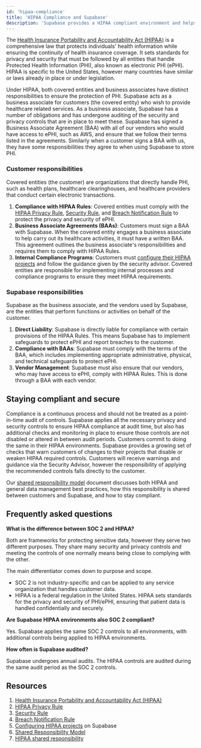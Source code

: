 ```yaml
---
id: 'hipaa-compliance'
title: 'HIPAA Compliance and Supabase'
description: 'Supabase provides a HIPAA compliant environment and helps you meet your compliance controls.'
---
```


The [Health Insurance Portability and Accountability Act (HIPAA)](https://www.hhs.gov/hipaa/for-professionals/privacy/laws-regulations/index.html) is a comprehensive law that protects individuals' health information while ensuring the continuity of health insurance coverage. It sets standards for privacy and security that must be followed by all entities that handle Protected Health Information (PHI), also known as electronic PHI (ePHI). HIPAA is specific to the United States, however many countries have similar or laws already in place or under legislation.

Under HIPAA, both covered entities and business associates have distinct responsibilities to ensure the protection of PHI. Supabase acts as a business associate for customers (the covered entity) who wish to provide healthcare related services. As a business associate, Supabase has a number of obligations and has undergone auditing of the security and privacy controls that are in place to meet these. Supabase has signed a Business Associate Agreement (BAA) with all of our vendors who would have access to ePHI, such as AWS, and ensure that we follow their terms listed in the agreements. Similarly when a customer signs a BAA with us, they have some responsibilities they agree to when using Supabase to store PHI.

### Customer responsibilities

Covered entities (the customer) are organizations that directly handle PHI, such as health plans, healthcare clearinghouses, and healthcare providers that conduct certain electronic transactions.

1. **Compliance with HIPAA Rules**: Covered entities must comply with the [HIPAA Privacy Rule](https://www.hhs.gov/hipaa/for-professionals/privacy/index.html), [Security Rule](https://www.hhs.gov/hipaa/for-professionals/security/index.html), and [Breach Notification Rule](https://www.hhs.gov/hipaa/for-professionals/breach-notification/index.html) to protect the privacy and security of ePHI.
2. **Business Associate Agreements (BAAs)**: Customers must sign a BAA with Supabase. When the covered entity engages a business associate to help carry out its healthcare activities, it must have a written BAA. This agreement outlines the business associate's responsibilities and requires them to comply with HIPAA Rules.
3. **Internal Compliance Programs**: Customers must [configure their HIPAA projects](/docs/guides/platform/hipaa-projects) and follow the guidance given by the security advisor. Covered entities are responsible for implementing internal processes and compliance programs to ensure they meet HIPAA requirements.

### Supabase responsibilities

Supabase as the business associate, and the vendors used by Supabase, are the entities that perform functions or activities on behalf of the customer.

1. **Direct Liability**: Supabase is directly liable for compliance with certain provisions of the HIPAA Rules. This means Supabase has to implement safeguards to protect ePHI and report breaches to the customer.
2. **Compliance with BAAs**: Supabase must comply with the terms of the BAA, which includes implementing appropriate administrative, physical, and technical safeguards to protect ePHI.
3. **Vendor Management**: Supabase must also ensure that our vendors, who may have access to ePHI, comply with HIPAA Rules. This is done through a BAA with each vendor.

## Staying compliant and secure

Compliance is a continuous process and should not be treated as a point-in-time audit of controls. Supabase applies all the necessary privacy and security controls to ensure HIPAA compliance at audit time, but also has additional checks and monitoring in place to ensure those controls are not disabled or altered in between audit periods. Customers commit to doing the same in their HIPAA environments. Supabase provides a growing set of checks that warn customers of changes to their projects that disable or weaken HIPAA required controls. Customers will receive warnings and guidance via the Security Advisor, however the responsibility of applying the recommended controls falls directly to the customer.

Our [shared responsibility model](/docs/guides/deployment/shared-responsibility-model#managing-healthcare-data) document discusses both HIPAA and general data management best practices, how this responsibility is shared between customers and Supabase, and how to stay compliant.

## Frequently asked questions

**What is the difference between SOC 2 and HIPAA?**

Both are frameworks for protecting sensitive data, however they serve two different purposes. They share many security and privacy controls and meeting the controls of one normally means being close to complying with the other.

The main differentiator comes down to purpose and scope.

- SOC 2 is not industry-specific and can be applied to any service organization that handles customer data.
- HIPAA is a federal regulation in the United States. HIPAA sets standards for the privacy and security of PHI/ePHI, ensuring that patient data is handled confidentially and securely.

**Are Supabase HIPAA environments also SOC 2 compliant?**

Yes. Supabase applies the same SOC 2 controls to all environments, with additional controls being applied to HIPAA environments.

**How often is Supabase audited?**

Supabase undergoes annual audits. The HIPAA controls are audited during the same audit period as the SOC 2 controls.

## Resources

1. [Health Insurance Portability and Accountability Act (HIPAA)](https://www.hhs.gov/hipaa/for-professionals/privacy/laws-regulations/index.html)
2. [HIPAA Privacy Rule](https://www.hhs.gov/hipaa/for-professionals/privacy/index.html)
3. [Security Rule](https://www.hhs.gov/hipaa/for-professionals/security/index.html)
4. [Breach Notification Rule](https://www.hhs.gov/hipaa/for-professionals/breach-notification/index.html)
5. [Configuring HIPAA projects](/docs/guides/platform/hipaa-projects) on Supabase
6. [Shared Responsibility Model](/docs/guides/deployment/shared-responsibility-model)
7. [HIPAA shared responsibility](/docs/guides/deployment/shared-responsibility-model#managing-healthcare-data)
